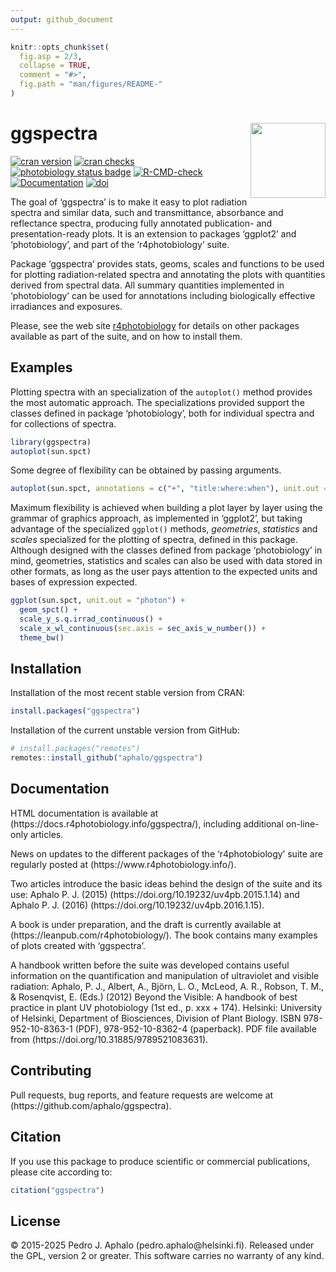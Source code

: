 ```yaml
---
output: github_document
---
```


<!-- README.md is generated from README.Rmd. Please edit that file -->

```r
knitr::opts_chunk$set(
  fig.asp = 2/3,
  collapse = TRUE,
  comment = "#>",
  fig.path = "man/figures/README-"
)
```

# ggspectra <img src="man/figures/logo.png" align="right" width="120" />

[![cran version](https://www.r-pkg.org/badges/version-last-release/ggspectra)](https://cran.r-project.org/package=ggspectra) 
[![cran checks](https://badges.cranchecks.info/worst/ggspectra.svg)](https://cran.r-project.org/web/checks/check_results_ggspectra.html)
[![photobiology status badge](https://aphalo.r-universe.dev/badges/ggspectra)](https://aphalo.r-universe.dev/ggspectra)
[![R-CMD-check](https://github.com/aphalo/ggspectra/workflows/R-CMD-check/badge.svg)](https://github.com/aphalo/ggspectra/actions)
[![Documentation](https://img.shields.io/badge/documentation-ggspectra-informational.svg)](https://docs.r4photobiology.info/ggspectra/)
[![doi](https://img.shields.io/badge/doi-10.32614/CRAN.package.ggspectra-blue.svg)](https://doi.org/10.32614/CRAN.package.ggspectra)

The goal of 'ggspectra' is to make it easy to plot radiation spectra and similar data, such and transmittance, absorbance and reflectance spectra, producing fully annotated publication- and presentation-ready plots. It is an extension to packages 'ggplot2' and 'photobiology', and part of the 'r4photobiology' suite.

Package 'ggspectra' provides stats, geoms, scales and functions to be used for plotting radiation-related spectra and annotating the plots with quantities derived from spectral data. All summary quantities implemented in 'photobiology' can be used for annotations including biologically effective irradiances and exposures.

Please, see the web site [r4photobiology](https://www.r4photobiology.info) for details on other packages available as part of the suite, and on how to install them.

## Examples

Plotting spectra with an specialization of the `autoplot()` method provides the most automatic approach. The specializations provided support the classes defined in package 'photobiology', both for individual spectra and for collections of spectra.

```r
library(ggspectra)
autoplot(sun.spct)
```

Some degree of flexibility can be obtained by passing arguments.

```r
autoplot(sun.spct, annotations = c("+", "title:where:when"), unit.out = "photon")
```

Maximum flexibility is achieved when building a plot layer by layer using the grammar of graphics approach, as implemented in 'ggplot2', but taking advantage of the specialized `ggplot()` methods, _geometries_, _statistics_ and _scales_ specialized for the plotting of spectra, defined in this package. Although designed with the classes defined from package 'photobiology' in mind, geometries, statistics and scales can also be used with data stored in other formats, as long as the user pays attention to the expected units and bases of expression expected.

```r
ggplot(sun.spct, unit.out = "photon") +
  geom_spct() +
  scale_y_s.q.irrad_continuous() +
  scale_x_wl_continuous(sec.axis = sec_axis_w_number()) +
  theme_bw()
```

## Installation

Installation of the most recent stable version from CRAN:

```r
install.packages("ggspectra")
```

Installation of the current unstable version from GitHub:

```r
# install.packages("remotes")
remotes::install_github("aphalo/ggspectra")
```

## Documentation 

HTML documentation is available at (https://docs.r4photobiology.info/ggspectra/), including additional on-line-only articles.

News on updates to the different packages of the 'r4photobiology' suite are regularly posted at (https://www.r4photobiology.info/).

Two articles introduce the basic ideas behind the design of the suite and its use:
Aphalo P. J. (2015) (https://doi.org/10.19232/uv4pb.2015.1.14) and Aphalo P. J. (2016)  (https://doi.org/10.19232/uv4pb.2016.1.15).

A book is under preparation, and the draft is currently available at (https://leanpub.com/r4photobiology/). The book contains many examples of plots created with 'ggspectra'.

A handbook written before the suite was developed contains useful information on the quantification and manipulation of ultraviolet and visible radiation:
Aphalo, P. J., Albert, A., Björn, L. O., McLeod, A. R., Robson, T. M., & Rosenqvist, E. (Eds.) (2012) Beyond the Visible: A handbook of best practice in plant UV photobiology (1st ed., p. xxx + 174). Helsinki: University of Helsinki, Department of Biosciences, Division of Plant Biology. ISBN 978-952-10-8363-1 (PDF), 978-952-10-8362-4 (paperback). PDF file available from (https://doi.org/10.31885/9789521083631).

## Contributing

Pull requests, bug reports, and feature requests are welcome at (https://github.com/aphalo/ggspectra).

## Citation

If you use this package to produce scientific or commercial publications, please cite according to:

```r
citation("ggspectra")
```

## License

© 2015-2025 Pedro J. Aphalo (pedro.aphalo@helsinki.fi). Released under the GPL, version 2 or greater. This software carries no warranty of any kind.


